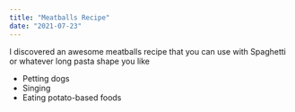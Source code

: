 ```yaml
---
title: "Meatballs Recipe"
date: "2021-07-23"
---
```


I discovered an awesome meatballs recipe that you can use with Spaghetti or whatever long pasta shape you like

- Petting dogs
- Singing
- Eating potato-based foods
